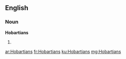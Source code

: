 ==English==

===Noun===
'''Hobartians'''

# {{plural of|Hobartian}}

[[ar:Hobartians]]
[[fr:Hobartians]]
[[ku:Hobartians]]
[[mg:Hobartians]]